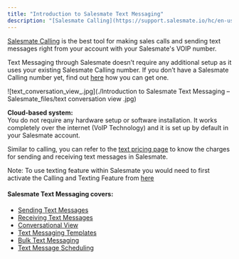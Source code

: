 ```yaml
---
title: "Introduction to Salesmate Text Messaging"
description: "[Salesmate Calling](https://support.salesmate.io/hc/en-us/articles/360004664432-Introduction-to-Salesmate-Calling) is the best tool for making sales c..."
---
```


[Salesmate Calling](https://support.salesmate.io/hc/en-us/articles/360004664432-Introduction-to-Salesmate-Calling) is the best tool for making sales calls and sending text messages right from your account with your Salesmate's VOIP number.

Text Messaging through Salesmate doesn’t require any additional setup as it uses your existing Salesmate Calling number. If you don’t have a Salesmate Calling number yet, find out [here](https://support.salesmate.io/hc/en-us/articles/360004733031) how you can get one.

![text_conversation_view_.jpg](./Introduction to Salesmate Text Messaging – Salesmate_files/text conversation view .jpg)

**Cloud-based system:**  
You do not require any hardware setup or software installation. It works completely over the internet (VoIP Technology) and it is set up by default in your Salesmate account.

Similar to calling, you can refer to the [text pricing page](https://support.salesmate.io/hc/en-us/articles/360011216212-SMS-Rates) to know the charges for sending and receiving text messages in Salesmate.

Note: To use texting feature within Salesmate you would need to first activate the Calling and Texting Feature from [here](https://support.salesmate.io/hc/en-us/articles/360007155752)

#### **Salesmate Text Messaging covers:**

*   [Sending Text Messages](https://support.salesmate.io/hc/en-us/articles/360007155992-Sending-Text-to-a-number)
*   [Receiving Text Messages](https://support.salesmate.io/hc/en-us/articles/360007406671-Receiving-Text-Messages)
*   [Conversational View](https://support.salesmate.io/hc/en-us/articles/360037039112-Text-Conversation-View)
*   [Text Messaging Templates](https://support.salesmate.io/hc/en-us/articles/360007156412-Text-Messaging-Templates)
*   [Bulk Text Messaging](https://support.salesmate.io/hc/en-us/articles/360007156012-Send-Bulk-Text-Messages)
*   [Text Message Scheduling](https://support.salesmate.io/hc/en-us/articles/9189865180185)